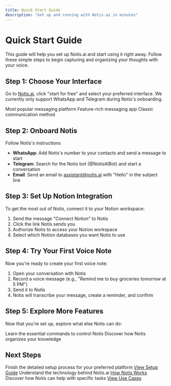 ```yaml
---
title: Quick Start Guide
description: "Get up and running with Notis.ai in minutes"
---
```


# Quick Start Guide

This guide will help you set up Notis.ai and start using it right away. Follow these simple steps to begin capturing and organizing your thoughts with your voice.

## Step 1: Choose Your Interface

Go to [Notis.ai](https://notis.ai), click "start for free" and select your preferred interface.
We currently only support WhatsApp and Telegram during Notis's onboarding.

<CardGroup cols={3}>
  <Card
    title="WhatsApp"
    icon="whatsapp"
    href="/interfaces/whatsapp"
  >
    Most popular messaging platform
  </Card>
  <Card
    title="Telegram"
    icon="telegram"
    href="/interfaces/telegram"
  >
    Feature-rich messaging app
  </Card>
  <Card
    title="Email"
    icon="envelope"
    href="/interfaces/email"
  >
    Classic communication method
  </Card>
</CardGroup>

## Step 2: Onboard Notis

Follow Notis's instructions

- **WhatsApp**: Add Notis's number to your contacts and send a message to start
- **Telegram**: Search for the Notis bot (@NotisAIBot) and start a conversation
- **Email**: Send an email to assistant@notis.ai with "Hello" in the subject line

## Step 3: Set Up Notion Integration

To get the most out of Notis, connect it to your Notion workspace:

1. Send the message "Connect Notion" to Notis
2. Click the link Notis sends you
3. Authorize Notis to access your Notion workspace
4. Select which Notion databases you want Notis to use

## Step 4: Try Your First Voice Note

Now you're ready to create your first voice note:

1. Open your conversation with Notis
2. Record a voice message (e.g., "Remind me to buy groceries tomorrow at 5 PM")
3. Send it to Notis
4. Notis will transcribe your message, create a reminder, and confirm

## Step 5: Explore More Features

Now that you're set up, explore what else Notis can do:

<CardGroup cols={2}>
  <Card
    title="Basic Commands"
    icon="terminal"
    href="/how-it-works/basic-commands"
  >
    Learn the essential commands to control Notis
  </Card>
  <Card
    title="Second Brain System"
    icon="brain"
    href="/second-brain/overview"
  >
    Discover how Notis organizes your knowledge
  </Card>
</CardGroup>

## Next Steps

<Steps>
  <Step title="Complete Setup">
    Finish the detailed setup process for your preferred platform
    <a href="/get-started/setup">View Setup Guide</a>
  </Step>
  <Step title="Learn How Notis Works">
    Understand the technology behind Notis.ai
    <a href="/how-it-works/overview">How Notis Works</a>
  </Step>
  <Step title="Explore Use Cases">
    Discover how Notis can help with specific tasks
    <a href="/use-cases/task-management">View Use Cases</a>
  </Step>
</Steps>
